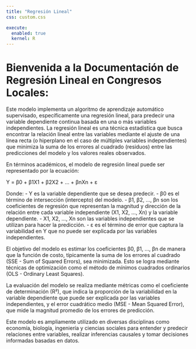 ```yaml
---
title: "Regresión Lineal"
css: custom.css

execute:
  enabled: true
  kernel: R
---
```


# Bienvenida a la Documentación de Regresión Lineal en Congresos Locales: {.fade-in}

Este modelo implementa un algoritmo de aprendizaje automático supervisado, específicamente una regresión lineal, para predecir una variable dependiente continua basada en una o más variables independientes. La regresión lineal es una técnica estadística que busca encontrar la relación lineal entre las variables mediante el ajuste de una línea recta (o hiperplano en el caso de múltiples variables independientes) que minimiza la suma de los errores al cuadrado (residuos) entre las predicciones del modelo y los valores reales observados.

En términos académicos, el modelo de regresión lineal puede ser representado por la ecuación:

Y = β0 + β1X1 + β2X2 + ... + βnXn + ε

 Donde:
 - Y es la variable dependiente que se desea predecir.
 - β0 es el término de intersección (intercepto) del modelo.
 - β1, β2, ..., βn son los coeficientes de regresión que representan la magnitud y dirección de la relación entre cada variable independiente (X1, X2, ..., Xn) y la variable dependiente.
 - X1, X2, ..., Xn son las variables independientes que se utilizan para hacer la predicción.
 - ε es el término de error que captura la variabilidad en Y que no puede ser explicada por las variables independientes.

 El objetivo del modelo es estimar los coeficientes β0, β1, ..., βn de manera que la función de costo, típicamente la suma de los errores al cuadrado (SSE - Sum of Squared Errors), sea minimizada. Esto se logra mediante técnicas de optimización como el método de mínimos cuadrados ordinarios (OLS - Ordinary Least Squares).

 La evaluación del modelo se realiza mediante métricas como el coeficiente de determinación (R²), que indica la proporción de la variabilidad en la variable dependiente que puede ser explicada por las variables independientes, y el error cuadrático medio (MSE - Mean Squared Error), que mide la magnitud promedio de los errores de predicción.

Este modelo es ampliamente utilizado en diversas disciplinas como economía, biología, ingeniería y ciencias sociales para entender y predecir relaciones entre variables, realizar inferencias causales y tomar decisiones informadas basadas en datos.